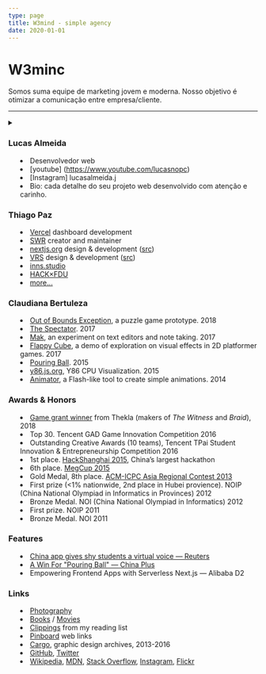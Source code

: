 ```yaml
---
type: page
title: W3mind - simple agency
date: 2020-01-01
---
```


# W3minc

Somos suma equipe de marketing jovem e moderna. 
Nosso objetivo é otimizar a comunicação entre empresa/cliente.

---

<details><summary children="CV"/>

### Lucas Almeida

- Desenvolvedor web
- [youtube] (https://www.youtube.com/lucasnopc)
- [Instagram] lucasalmeida.j
- Bio: cada detalhe do seu projeto web desenvolvido com atenção e carinho.

### Thiago Paz

- [Vercel](https://vercel.com) dashboard development
- [SWR](https://github.com/vercel/swr) creator and maintainer
- [nextjs.org](https://next-site-ivyycdnshp.now.sh/) design & development ([src](https://github.com/zeit/next-site))
- [VRS](https://v-r-s.now.sh/edit/?id=1) design & development ([src](https://github.com/zeit/vrs))
- [inns.studio](https://inns.studio/)
- [HACK×FDU](http://fdu2016.hackx.org/)
- [more...](https://github.com/shuding)

### Claudiana Bertuleza

- [Out of Bounds Exception](https://twitter.com/cyatheatree/status/988836359518351360), a puzzle game prototype. 2018
- [The Spectator](http://cyatheatree.com/projects/the-spectator.html). 2017
- [Mak](https://inns.studio/mak), an experiment on text editors and note taking. 2017
- [Flappy Cube](https://github.com/shuding/flappy-cube), a demo of exploration on visual effects in 2D platformer games. 2017
- [Pouring Ball](http://cyatheatree.com/projects/pouring-ball.html). 2015
- [y86.js.org](https://y86.js.org/), Y86 CPU Visualization. 2015
- [Animator](https://github.com/shuding/animator), a Flash-like tool to create simple animations. 2014

### Awards & Honors

- [Game grant winner](http://the-witness.net/news/2018/06/congratulations-to-the-grant-recipients/) from Thekla (makers of *The Witness* and *Braid*), 2018
- Top 30. Tencent GAD Game Innovation Competition 2016
- Outstanding Creative Awards (10 teams), Tencent TPai Student Innovation & Entrepreneurship Competition 2016
- 1st place. [HackShanghai 2015](http://2015.hackshanghai.com/), China’s largest hackathon
- 6th place. [MegCup 2015](https://2015.megcup.com/)
- Gold Medal, 8th place. [ACM-ICPC Asia Regional Contest 2013](https://icpc.baylor.edu/regionals/finder/chengdu-2013/standings)
- First prize (&lt;1% nationwide, 2nd place in Hubei provience). NOIP (China National Olympiad in Informatics in Provinces) 2012
- Bronze Medal. NOI (China National Olympiad in Informatics) 2012
- First prize. NOIP 2011
- Bronze Medal. NOI 2011

### Features

- [China app gives shy students a virtual voice — Reuters](https://www.reuters.com/video/2015/12/04/china-app-gives-shy-students-a-virtual-v?videoId=366561295)
- [A Win For "Pouring Ball" — China Plus](http://english.cri.cn/7146/2015/12/01/3481s906479.htm)
- Empowering Frontend Apps with Serverless Next.js — Alibaba D2

### Links

- [Photography](https://works.shud.in)
- [Books](https://book.douban.com/people/ParabolaWorld/collect?start=0&sort=time&rating=all&filter=all&mode=list) / [Movies](https://movie.douban.com/people/ParabolaWorld/collect?sort=time&start=0&filter=all&mode=list&tags_sort=count)
- [Clippings](https://getpocket.com/@parabola_ds) from my reading list
- [Pinboard](https://pinboard.in/u:parabola) web links
- [Cargo](https://cargocollective.com/quietshu), graphic design archives, 2013-2016
- [GitHub](https://github.com/shuding), [Twitter](https://twitter.com/shuding_)
- [Wikipedia](https://zh.wikipedia.org/w/index.php?title=Special:%E7%94%A8%E6%88%B7%E8%B4%A1%E7%8C%AE&offset=&limit=500&contribs=user&target=Iamds&namespace=2&nsInvert=1&tagfilter=&start=&end=), [MDN](https://developer.mozilla.org/en-US/profiles/shuding), [Stack Overflow](https://stackoverflow.com/users/2424786/shu-ding), [Instagram](https://instagram.com/_shuding), [Flickr](https://www.flickr.com/photos/shuding/)

</details>
